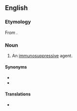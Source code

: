 ==English==

===Etymology===
From {{prefix|en|immuno|suppressor}}.

===Noun===
{{en-noun}}

# {{lb|en|immunology|pharmaceutical drug}} An [[immunosuppressive]] agent.

====Synonyms====
* {{l|en|immunosuppressive}}
* {{l|en|immunosuppressant}}

====Translations====
* {{trans-see|immunosuppressant}}
